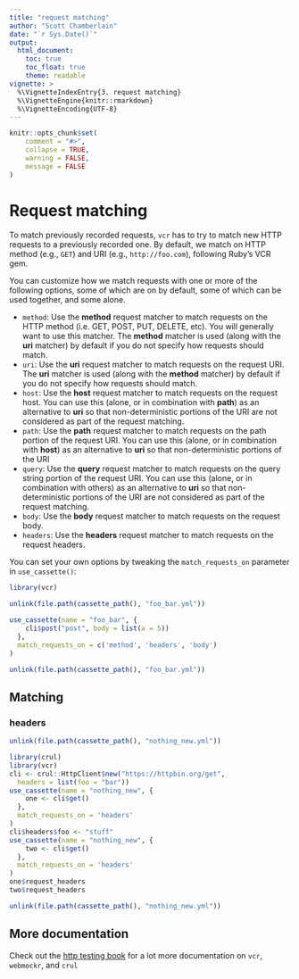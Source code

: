 ```yaml
---
title: "request matching"
author: "Scott Chamberlain"
date: "`r Sys.Date()`"
output:
  html_document:
    toc: true
    toc_float: true
    theme: readable
vignette: >
  %\VignetteIndexEntry{3. request matching}
  %\VignetteEngine{knitr::rmarkdown}
  %\VignetteEncoding{UTF-8}
---
```


```r
knitr::opts_chunk$set(
    comment = "#>",
    collapse = TRUE,
    warning = FALSE,
    message = FALSE
)
```

Request matching
================

To match previously recorded requests, `vcr` has to try to match new 
HTTP requests to a previously recorded one. By default, we match on 
HTTP method (e.g., `GET`) and URI (e.g., `http://foo.com`), following 
Ruby's VCR gem.

You can customize how we match requests with one or more of the 
following options, some of which are on by default, some of
which can be used together, and some alone.

* `method`: Use the **method** request matcher to match requests on the HTTP method
(i.e. GET, POST, PUT, DELETE, etc). You will generally want to use
this matcher. The **method** matcher is used (along with the **uri** matcher)
by default if you do not specify how requests should match.
* `uri`: Use the **uri** request matcher to match requests on the request URI. The
**uri** matcher is used (along with the **method** matcher) by default
if you do not specify how requests should match.
* `host`: Use the **host** request matcher to match requests on the request host.
You can use this (alone, or in combination with **path**) as an
alternative to **uri** so that non-deterministic portions of the URI
are not considered as part of the request matching.
* `path`: Use the **path** request matcher to match requests on the path portion
of the request URI. You can use this (alone, or in combination with **host**)
as an alternative to **uri** so that non-deterministic portions of the URI
* `query`: Use the **query** request matcher to match requests on the query string
portion of the request URI. You can use this (alone, or in combination with
others) as an alternative to **uri** so that non-deterministic portions of
the URI are not considered as part of the request matching.
* `body`: Use the **body** request matcher to match requests on the request body.
* `headers`: Use the **headers** request matcher to match requests on the request headers.

You can set your own options by tweaking the `match_requests_on` parameter in 
`use_cassette()`:

```r
library(vcr)
```


```r
unlink(file.path(cassette_path(), "foo_bar.yml"))
```

```r
use_cassette(name = "foo_bar", {
    cli$post("post", body = list(a = 5))
  }, 
  match_requests_on = c('method', 'headers', 'body')
)
```

```r
unlink(file.path(cassette_path(), "foo_bar.yml"))
```

## Matching

### headers

```r
unlink(file.path(cassette_path(), "nothing_new.yml"))
```

```r
library(crul)
library(vcr)
cli <- crul::HttpClient$new("https://httpbin.org/get", 
  headers = list(foo = "bar"))
use_cassette(name = "nothing_new", {
    one <- cli$get()
  }, 
  match_requests_on = 'headers'
)
cli$headers$foo <- "stuff"
use_cassette(name = "nothing_new", {
    two <- cli$get()
  }, 
  match_requests_on = 'headers'
)
one$request_headers
two$request_headers
```

```r
unlink(file.path(cassette_path(), "nothing_new.yml"))
```


## More documentation

Check out the [http testing book](https://ropensci.github.io/http-testing-book/) for a lot more documentation on `vcr`, `webmockr`, and `crul`

